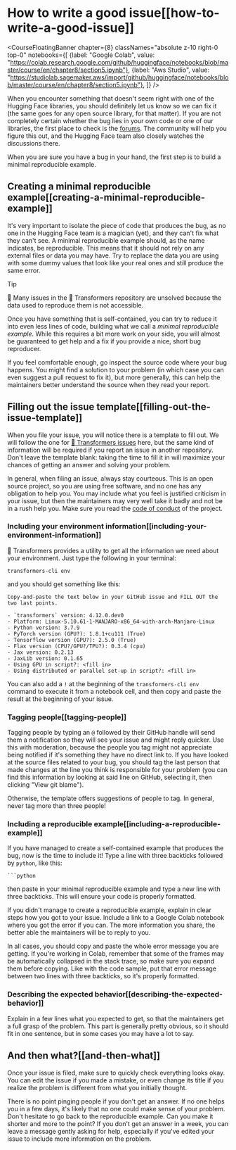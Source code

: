 # How to write a good issue[[how-to-write-a-good-issue]]

<CourseFloatingBanner chapter={8}
  classNames="absolute z-10 right-0 top-0"
  notebooks={[
    {label: "Google Colab", value: "https://colab.research.google.com/github/huggingface/notebooks/blob/master/course/en/chapter8/section5.ipynb"},
    {label: "Aws Studio", value: "https://studiolab.sagemaker.aws/import/github/huggingface/notebooks/blob/master/course/en/chapter8/section5.ipynb"},
]} />

When you encounter something that doesn't seem right with one of the Hugging Face libraries, you should definitely let us know so we can fix it (the same goes for any open source library, for that matter). If you are not completely certain whether the bug lies in your own code or one of our libraries, the first place to check is the [forums](https://discuss.huggingface.co/). The community will help you figure this out, and the Hugging Face team also closely watches the discussions there.

<Youtube id="_PAli-V4wj0"/>

When you are sure you have a bug in your hand, the first step is to build a minimal reproducible example.

## Creating a minimal reproducible example[[creating-a-minimal-reproducible-example]]

It's very important to isolate the piece of code that produces the bug, as no one in the Hugging Face team is a magician (yet), and they can't fix what they can't see. A minimal reproducible example should, as the name indicates, be reproducible. This means that it should not rely on any external files or data you may have. Try to replace the data you are using with some dummy values that look like your real ones and still produce the same error.

> [!TIP]
> 🚨 Many issues in the 🤗 Transformers repository are unsolved because the data used to reproduce them is not accessible.

Once you have something that is self-contained, you can try to reduce it into even less lines of code, building what we call a _minimal reproducible example_. While this requires a bit more work on your side, you will almost be guaranteed to get help and a fix if you provide a nice, short bug reproducer.

If you feel comfortable enough, go inspect the source code where your bug happens. You might find a solution to your problem (in which case you can even suggest a pull request to fix it), but more generally, this can help the maintainers better understand the source when they read your report.

## Filling out the issue template[[filling-out-the-issue-template]]

When you file your issue, you will notice there is a template to fill out. We will follow the one for [🤗 Transformers issues](https://github.com/huggingface/transformers/issues/new/choose) here, but the same kind of information will be required if you report an issue in another repository. Don't leave the template blank: taking the time to fill it in will maximize your chances of getting an answer and solving your problem.

In general, when filing an issue, always stay courteous. This is an open source project, so you are using free software, and no one has any obligation to help you. You may include what you feel is justified criticism in your issue, but then the maintainers may very well take it badly and not be in a rush help you. Make sure you read the [code of conduct](https://github.com/huggingface/transformers/blob/master/CODE_OF_CONDUCT.md) of the project.

### Including your environment information[[including-your-environment-information]]

🤗 Transformers provides a utility to get all the information we need about your environment. Just type the following in your terminal:

```
transformers-cli env
```

and you should get something like this:

```out
Copy-and-paste the text below in your GitHub issue and FILL OUT the two last points.

- `transformers` version: 4.12.0.dev0
- Platform: Linux-5.10.61-1-MANJARO-x86_64-with-arch-Manjaro-Linux
- Python version: 3.7.9
- PyTorch version (GPU?): 1.8.1+cu111 (True)
- Tensorflow version (GPU?): 2.5.0 (True)
- Flax version (CPU?/GPU?/TPU?): 0.3.4 (cpu)
- Jax version: 0.2.13
- JaxLib version: 0.1.65
- Using GPU in script?: <fill in>
- Using distributed or parallel set-up in script?: <fill in>
```

You can also add a `!` at the beginning of the `transformers-cli env` command to execute it from a notebook cell, and then copy and paste the result at the beginning of your issue.

### Tagging people[[tagging-people]]

Tagging people by typing an `@` followed by their GitHub handle will send them a notification so they will see your issue and might reply quicker. Use this with moderation, because the people you tag might not appreciate being notified if it's something they have no direct link to. If you have looked at the source files related to your bug, you should tag the last person that made changes at the line you think is responsible for your problem (you can find this information by looking at said line on GitHub, selecting it, then clicking "View git blame").

Otherwise, the template offers suggestions of people to tag. In general, never tag more than three people!

### Including a reproducible example[[including-a-reproducible-example]]

If you have managed to create a self-contained example that produces the bug, now is the time to include it! Type a line with three backticks followed by `python`, like this:

```
```python
```

then paste in your minimal reproducible example and type a new line with three backticks. This will ensure your code is properly formatted.

If you didn't manage to create a reproducible example, explain in clear steps how you got to your issue. Include a link to a Google Colab notebook where you got the error if you can. The more information you share, the better able the maintainers will be to reply to you.

In all cases, you should copy and paste the whole error message you are getting. If you're working in Colab, remember that some of the frames may be automatically collapsed in the stack trace, so make sure you expand them before copying. Like with the code sample, put that error message between two lines with three backticks, so it's properly formatted.

### Describing the expected behavior[[describing-the-expected-behavior]]

Explain in a few lines what you expected to get, so that the maintainers get a full grasp of the problem. This part is generally pretty obvious, so it should fit in one sentence, but in some cases you may have a lot to say.

## And then what?[[and-then-what]]

Once your issue is filed, make sure to quickly check everything looks okay. You can edit the issue if you made a mistake, or even change its title if you realize the problem is different from what you initially thought.

There is no point pinging people if you don't get an answer. If no one helps you in a few days, it's likely that no one could make sense of your problem. Don't hesitate to go back to the reproducible example. Can you make it shorter and more to the point? If you don't get an answer in a week, you can leave a message gently asking for help, especially if you've edited your issue to include more information on the problem.

